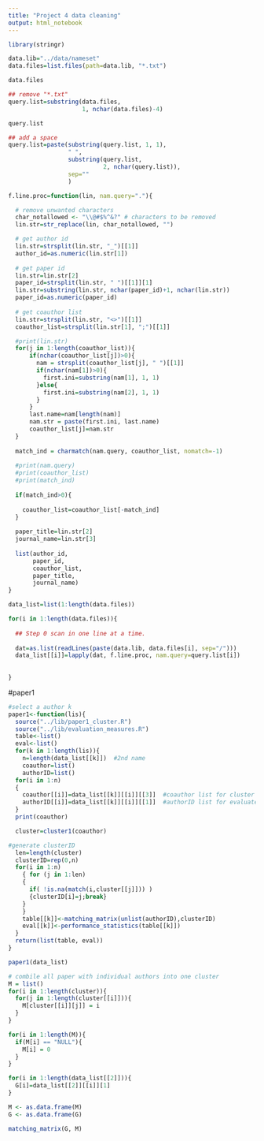 ```yaml
---
title: "Project 4 data cleaning"
output: html_notebook
---
```

```r
library(stringr)
```

```r
data.lib="../data/nameset"
data.files=list.files(path=data.lib, "*.txt")

data.files

## remove "*.txt"
query.list=substring(data.files, 
                     1, nchar(data.files)-4)

query.list

## add a space
query.list=paste(substring(query.list, 1, 1), 
                 " ", 
                 substring(query.list, 
                           2, nchar(query.list)),
                 sep=""
                 )


```

```r
f.line.proc=function(lin, nam.query="."){

  # remove unwanted characters
  char_notallowed <- "\\@#$%^&?" # characters to be removed
  lin.str=str_replace(lin, char_notallowed, "")

  # get author id
  lin.str=strsplit(lin.str, "_")[[1]]
  author_id=as.numeric(lin.str[1])
  
  # get paper id
  lin.str=lin.str[2]
  paper_id=strsplit(lin.str, " ")[[1]][1]
  lin.str=substring(lin.str, nchar(paper_id)+1, nchar(lin.str))
  paper_id=as.numeric(paper_id)
  
  # get coauthor list
  lin.str=strsplit(lin.str, "<>")[[1]]
  coauthor_list=strsplit(lin.str[1], ";")[[1]]

  #print(lin.str)
  for(j in 1:length(coauthor_list)){
      if(nchar(coauthor_list[j])>0){
        nam = strsplit(coauthor_list[j], " ")[[1]]
        if(nchar(nam[1])>0){
          first.ini=substring(nam[1], 1, 1)
        }else{
          first.ini=substring(nam[2], 1, 1)
        }
      }
      last.name=nam[length(nam)]
      nam.str = paste(first.ini, last.name)
      coauthor_list[j]=nam.str
  }
  
  match_ind = charmatch(nam.query, coauthor_list, nomatch=-1)
  
  #print(nam.query)
  #print(coauthor_list)
  #print(match_ind)
  
  if(match_ind>0){
    
    coauthor_list=coauthor_list[-match_ind]
  }
  
  paper_title=lin.str[2]
  journal_name=lin.str[3]
  
  list(author_id, 
       paper_id, 
       coauthor_list, 
       paper_title, 
       journal_name)
}
```

```r
data_list=list(1:length(data.files))

for(i in 1:length(data.files)){
  
  ## Step 0 scan in one line at a time.
  
  dat=as.list(readLines(paste(data.lib, data.files[i], sep="/")))
  data_list[[i]]=lapply(dat, f.line.proc, nam.query=query.list[i])
  
  
}
```


#paper1
```r
#select a author k
paper1<-function(lis){
  source("../lib/paper1_cluster.R")
  source("../lib/evaluation_measures.R")
  table<-list()
  eval<-list()
  for(k in 1:length(lis)){
    n=length(data_list[[k]])  #2nd name
    coauthor=list()
    authorID=list()
  for(i in 1:n)
  {
    coauthor[[i]]=data_list[[k]][[i]][[3]]  #coauthor list for cluster
    authorID[[i]]=data_list[[k]][[i]][[1]]  #authorID list for evaluate
  }
  print(coauthor)

  cluster=cluster1(coauthor)

#generate clusterID
  len=length(cluster)
  clusterID=rep(0,n)
  for(i in 1:n)
    { for (j in 1:len)
    {
      if( !is.na(match(i,cluster[[j]])) ) 
      {clusterID[i]=j;break}
    }
    }
    table[[k]]<-matching_matrix(unlist(authorID),clusterID)
    eval[[k]]<-performance_statistics(table[[k]])
  }
  return(list(table, eval))
}

paper1(data_list)

```

```r
# combile all paper with individual authors into one cluster
M = list()
for(i in 1:length(cluster)){
  for(j in 1:length(cluster[[i]])){
    M[cluster[[i]][j]] = i
  }
}

for(i in 1:length(M)){
  if(M[i] == "NULL"){
    M[i] = 0  
  }
}

for(i in 1:length(data_list[[2]])){
  G[i]=data_list[[2]][[i]][1]
}

M <- as.data.frame(M)
G <- as.data.frame(G)

matching_matrix(G, M)
```








